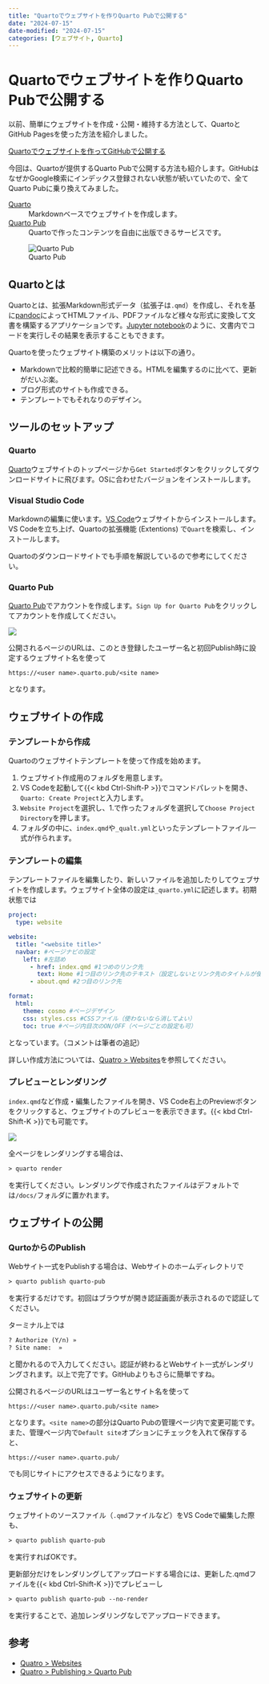 ---
title: "Quartoでウェブサイトを作りQuarto Pubで公開する"
date: "2024-07-15"
date-modified: "2024-07-15"
categories: [ウェブサイト, Quarto]
---

Quartoでウェブサイトを作りQuarto Pubで公開する
==============================================

以前、簡単にウェブサイトを作成・公開・維持する方法として、QuartoとGitHub Pagesを使った方法を紹介しました。

[Quartoでウェブサイトを作ってGitHubで公開する](/posts/website_quatro_github/)

今回は、Quartoが提供するQuarto Pubで公開する方法も紹介します。GitHubはなぜかGoogle検索にインデックス登録されない状態が続いていたので、全てQuarto Pubに乗り換えてみました。

[Quarto](https://quarto.org)
: Markdownベースでウェブサイトを作成します。

[Quarto Pub](https://quartopub.com/)
: Quartoで作ったコンテンツを自由に出版できるサービスです。

![Quarto Pub](quartopub_top.png)


## Quartoとは

Quartoとは、拡張Markdown形式データ（拡張子は`.qmd`）を作成し、それを基に[pandoc](https://pandoc.org/)によってHTMLファイル、PDFファイルなど様々な形式に変換して文書を構築するアプリケーションです。[Jupyter notebook](https://jupyter.org/)のように、文書内でコードを実行しその結果を表示することもできます。

Quartoを使ったウェブサイト構築のメリットは以下の通り。

- Markdownで比較的簡単に記述できる。HTMLを編集するのに比べて、更新がだいぶ楽。
- ブログ形式のサイトも作成できる。
- テンプレートでもそれなりのデザイン。


## ツールのセットアップ

### Quarto

[Quarto](https://quarto.org)ウェブサイトのトップページから`Get Started`ボタンをクリックしてダウンロードサイトに飛びます。OSに合わせたバージョンをインストールします。


### Visual Studio Code

Markdownの編集に使います。[VS Code](https://code.visualstudio.com/)ウェブサイトからインストールします。VS Codeを立ち上げ、Quartoの拡張機能 (Extentions) で`Quart`を検索し、インストールします。

Quartoのダウンロードサイトでも手順を解説しているので参考にしてください。


### Quarto Pub

[Quarto Pub](https://quartopub.com/)でアカウントを作成します。`Sign Up for Quarto Pub`をクリックしてアカウントを作成してください。

![](quartopub_signup.png)


公開されるページのURLは、このとき登録したユーザー名と初回Publish時に設定するウェブサイト名を使って

`https://<user name>.quarto.pub/<site name>`

となります。



## ウェブサイトの作成

### テンプレートから作成

Quartoのウェブサイトテンプレートを使って作成を始めます。

1. ウェブサイト作成用のフォルダを用意します。
2. VS Codeを起動して{{< kbd Ctrl-Shift-P >}}でコマンドパレットを開き、`Quarto: Create Project`と入力します。
3. `Website Project`を選択し、1.で作ったフォルダを選択して`Choose Project Directory`を押します。
4. フォルダの中に、`index.qmd`や`_qualt.yml`といったテンプレートファイル一式が作られます。

### テンプレートの編集

テンプレートファイルを編集したり、新しいファイルを追加したりしてウェブサイトを作成します。ウェブサイト全体の設定は`_quarto.yml`に記述します。初期状態では

```yaml
project:
  type: website

website:
  title: "<website title>"
  navbar: #ページナビの設定
    left: #左詰め
      - href: index.qmd #1つめのリンク先
        text: Home #1つ目のリンク先のテキスト（設定しないとリンク先のタイトルが使われる）
      - about.qmd #2つ目のリンク先

format:
  html:
    theme: cosmo #ページデザイン
    css: styles.css #CSSファイル（使わないなら消してよい）
    toc: true #ページ内目次のON/OFF（ページごとの設定も可）
```

となっています。（コメントは筆者の追記）

詳しい作成方法については、[Quatro > Websites](https://quarto.org/docs/websites/)を参照してください。


### プレビューとレンダリング

`index.qmd`など作成・編集したファイルを開き、VS Code右上のPreviewボタンをクリックすると、ウェブサイトのプレビューを表示できます。{{< kbd Ctrl-Shift-K >}}でも可能です。

![](quarto_preview.png)

全ページをレンダリングする場合は、

```default
> quarto render
```

を実行してください。レンダリングで作成されたファイルはデフォルトでは`/docs/`フォルダに置かれます。


## ウェブサイトの公開

### QurtoからのPublish

Webサイト一式をPublishする場合は、Webサイトのホームディレクトリで

```default
> quarto publish quarto-pub
```

を実行するだけです。初回はブラウザが開き認証画面が表示されるので認証してください。

ターミナル上では

```default
? Authorize (Y/n) » 
? Site name:  » 
```

と聞かれるので入力してください。認証が終わるとWebサイト一式がレンダリングされます。以上で完了です。GitHubよりもさらに簡単ですね。

公開されるページのURLはユーザー名とサイト名を使って

`https://<user name>.quarto.pub/<site name>`

となります。`<site name>`の部分はQuarto Pubの管理ページ内で変更可能です。また、管理ページ内で`Default site`オプションにチェックを入れて保存すると、

`https://<user name>.quarto.pub/`

でも同じサイトにアクセスできるようになります。


### ウェブサイトの更新

ウェブサイトのソースファイル（`.qmd`ファイルなど）をVS Codeで編集した際も、

```default
> quarto publish quarto-pub
```

を実行すればOKです。

更新部分だけをレンダリングしてアップロードする場合には、更新した.qmdファイルを{{< kbd Ctrl-Shift-K >}}でプレビューし

```default
> quarto publish quarto-pub --no-render
```

を実行することで、追加レンダリングなしでアップロードできます。

## 参考

- [Quatro > Websites](https://quarto.org/docs/websites/)
- [Quatro > Publishing > Quarto Pub](https://quarto.org/docs/publishing/quarto-pub.html)